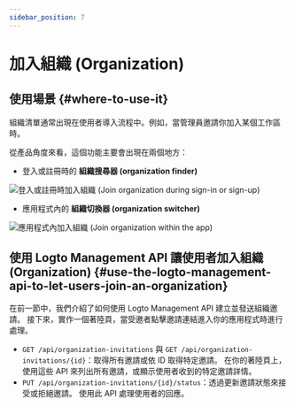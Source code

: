 ```yaml
---
sidebar_position: 7
---
```


# 加入組織 (Organization)

## 使用場景 \{#where-to-use-it}

組織清單通常出現在使用者導入流程中。例如，當管理員邀請你加入某個工作區時。

從產品角度來看，這個功能主要會出現在兩個地方：

- 登入或註冊時的 **組織搜尋器 (organization finder)**

<img
  src="/img/assets/join-organization-on-sign-in-or-sign-up.png"
  alt="登入或註冊時加入組織 (Join organization during sign-in or sign-up)"
/>

- 應用程式內的 **組織切換器 (organization switcher)**

<img
  src="/img/assets/join-organization-in-app.png"
  alt="應用程式內加入組織 (Join organization within the app)"
/>

## 使用 Logto Management API 讓使用者加入組織 (Organization) \{#use-the-logto-management-api-to-let-users-join-an-organization}

在前一節中，我們介紹了如何使用 Logto Management API 建立並發送組織邀請。
接下來，實作一個著陸頁，當受邀者點擊邀請連結進入你的應用程式時進行處理。

- `GET /api/organization-invitations` 與 `GET /api/organization-invitations/{id}`：取得所有邀請或依 ID 取得特定邀請。
  在你的著陸頁上，使用這些 API 來列出所有邀請，或顯示使用者收到的特定邀請詳情。
- `PUT /api/organization-invitations/{id}/status`：透過更新邀請狀態來接受或拒絕邀請。
  使用此 API 處理使用者的回應。
